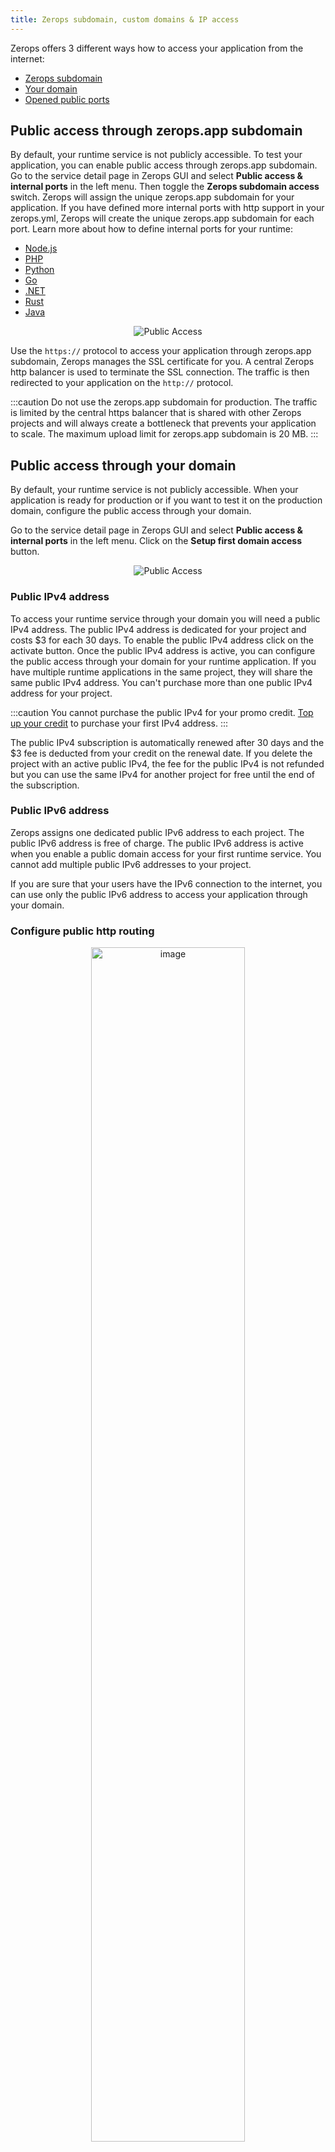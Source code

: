 ```yaml
---
title: Zerops subdomain, custom domains & IP access
---
```



Zerops offers 3 different ways how to access your application from the internet:

- [Zerops subdomain](#public-access-through-zeropsio-subdomain)
- [Your domain](#public-access-through-your-domain)
- [Opened public ports](#configure-public-http-routing)

## Public access through zerops.app subdomain

By default, your runtime service is not publicly accessible.
To test your application, you can enable public access through zerops.app subdomain. Go to the service detail page in Zerops GUI and select **Public access & internal ports** in the left menu. Then toggle the **Zerops subdomain access** switch. Zerops will assign the unique zerops.app subdomain for your application. If you have defined more internal ports with http support in your zerops.yml, Zerops will create the unique zerops.app subdomain for each port. Learn more about how to define internal ports for your runtime:

- [Node.js](/nodejs/how-to/build-pipeline#ports)
- [PHP](/php/how-to/build-pipeline#ports)
- [Python](/python/how-to/build-pipeline#ports)
- [Go](/go/how-to/build-pipeline#ports)
- [.NET](/dotnet/how-to/build-pipeline#ports)
- [Rust](/rust/how-to/build-pipeline#ports)
- [Java](/java/how-to/build-pipeline#ports)

<p align="center">
  <Image
    lightImage="/img/gui/public-access.webp"
    darkImage="/img/gui/public-access.webp"
    alt="Public Access"
    style={{ width: '95%', height: 'auto' }}
  />
</p>

Use the `https://` protocol to access your application through zerops.app subdomain, Zerops manages the SSL certificate for you. A central Zerops http balancer is used to terminate the SSL connection. The traffic is then redirected to your application on the `http://` protocol.

:::caution
Do not use the zerops.app subdomain for production. The traffic is limited by the central https balancer that is shared with other Zerops projects and will always create a bottleneck that prevents your application to scale. The maximum upload limit for zerops.app subdomain is 20 MB.
:::

## Public access through your domain

By default, your runtime service is not publicly accessible. When your application is ready for production or if you want to test it on the production domain, configure the public access through your domain.

Go to the service detail page in Zerops GUI and select **Public access & internal ports** in the left menu. Click on the **Setup first domain access** button.

<p align="center">
  <Image
    lightImage="/img/gui/public-access-domain.webp"
    darkImage="/img/gui/public-access-domain.webp"
    alt="Public Access"
    style={{ width: '65%', height: 'auto' }}
  />
</p>

### Public IPv4 address

To access your runtime service through your domain you will need a public IPv4 address. The public IPv4 address is dedicated for your project and costs $3 for each 30 days. To enable the public IPv4 address click on the activate button. Once the public IPv4 address is active, you can configure the public access through your domain for your runtime application. If you have multiple runtime applications in the same project, they will share the same public IPv4 address. You can't purchase more than one public IPv4 address for your project.

:::caution
You cannot purchase the public IPv4 for your promo credit. [Top up your credit](https://app.zerops.io/dashboard/finances) to purchase your first IPv4 address.
:::

The public IPv4 subscription is automatically renewed after 30 days and the $3 fee is deducted from your credit on the renewal date. If you delete the project with an active public IPv4, the fee for the public IPv4 is not refunded but you can use the same IPv4 for another project for free until the end of the subscription.

### Public IPv6 address

Zerops assigns one dedicated public IPv6 address to each project. The public IPv6 address is free of charge. The public IPv6 address is active when you enable a public domain access for your first runtime service. You cannot add multiple public IPv6 addresses to your project.

If you are sure that your users have the IPv6 connection to the internet, you can use only the public IPv6 address to access your application through your domain.

### Configure public http routing

<p align="center">
  <img
    src="/img/screenshots/public_access_3.png"
    alt="image"
    width="70%"
    height="auto"
  />
</p>

To configure the public http routing go to the service detail page in Zerops GUI and select **Public access & internal ports** in the left menu. Click on the **Setup first domain access** button.

Follow these steps:

1. Enter your domain name e.g. `mydomain.com` to the **domains** input. You can enter a subdomain e.g. `app.mydomain.com`, the level of your subdomain is not limited. If you have multiple domains and you want to set the identical routing for them, for example if you have multiple domains for different languages, add them to the input.
2. If you don't want Zerops to install and maintain the Let's Encrypt SSL certificate for your domain(s), disable the **Automatically install SSL certificates** switch. The SSL certificate installed by Zerops is free of charge.
3. Add one or more routing configurations. Each routing configuration has 2 settings: The source in the form of a public path (the part of the URL after your domain(s)) and the destination where you choose to which application and internal port you want to redirect the incoming traffic from the defined source.

:::tip
You can change these settings any time.
:::

### How to configure your domain DNS

Your domain DNS settings cannot be changed in Zerops GUI. Go to your domain registrar and configure following DNS records:

- Point the _A record_ to your project public IPv4 address.
- Point the _AAAA record_ to your project public IPv6 address.

After the TTL of your domain's DNS expires, your application in Zerops will be accessible through your domain.

### HTTPS

If you have enabled the Let's Encrypt certificate for your domain(s), use the `https://` protocol to access your application through your domain. Zerops instals and renews the SSL certificate for you. A dedicated https balancer is installed to your project and Zerops redirect all the traffic that is coming through your project's public IPv4 and IPv6 address to the https balancer.

The https balancer redirects the traffic to the specific service and its internal port based on the public http routing configuration. The SSL certificate is installed in the https balancer and it's where the `https://` connection is terminated. The traffic is then redirected to your service on the `http://` protocol.

Thanks to this solution, the SSL certificate is separated from your application environment and all the internal traffic in your project private network uses the `http://` protocol.

You cannot install your own SSL certificate or otherwise modify the project https balancer rules directly.

The project https balancer is always installed in 2 containers to ensure the redundancy. Zerops scales both https balancer containers vertically based on the current traffic.

The project https balancer is free of charge.

## Open a public port for a non http(s) communication

By default, your runtime service is not publicly accessible. If your application uses a non http(s) communication, open a public port to access your application from the internet.

Go to the service detail page in Zerops GUI and select **Public access & internal ports** in the left menu. Click on the **Setup first access through IPv6**.

<p align="center">
  <img
    src="/img/screenshots/open_public_port.png"
    alt="image"
    width="70%"
    height="auto"
  />
</p>

You can open any public port from the range **10 - 65435** except **80** and **443**. Ports 80 and 443 are dedicated for the http(s) routing.
Set the destination for the public port: choose a runtime service and its internal port.

:::info
You can open multiple public ports. If needed you set the same destination for different public ports.
:::

### Enable firewall

Optionally enable the firewall on the public port:

<p align="center">
  <img
    src="/img/screenshots/firewall_for_public_port.png"
    alt="image"
    width="70%"
    height="auto"
  />
</p>

Choose the firewall policy type: **Blacklist** or **whitelist**.

If you select **blacklist**, enter one or more IP addresses or IP ranges that will be blacklisted on the firewall.
If you select **whitelist**, enter one or more IP addresses or IP ranges that will be whitelisted on the firewall.

If you don't specify the range, Zerops adds the single IP address to the firewall.
If the range is specified, the IP range that begins on the entered IP address is added to the firewall.

:::tip
You can change these settings any time.
:::

### Public IPv4 address

You can open one or more public ports on the public IPv4 or IPv6 address. Zerops assigns one dedicated public IPv6 address to each project. The public IPv6 address is free of charge.

Before you can open a public port on a public IPv4 address you need to purchase an IPv4 address. The public IPv4 address is dedicated to your project and costs $3 for each 30 days. To enable the public IPv4 address click on the activate button. Once the public IPv4 address is active, you can open one or more public ports on the IPv4 address assigned to your project. You can't purchase more than one public IPv4 address for your project.

:::info
The list of opened public ports on the IPv4 address is independent of the list of opened public ports on the IPv6 address.
:::
